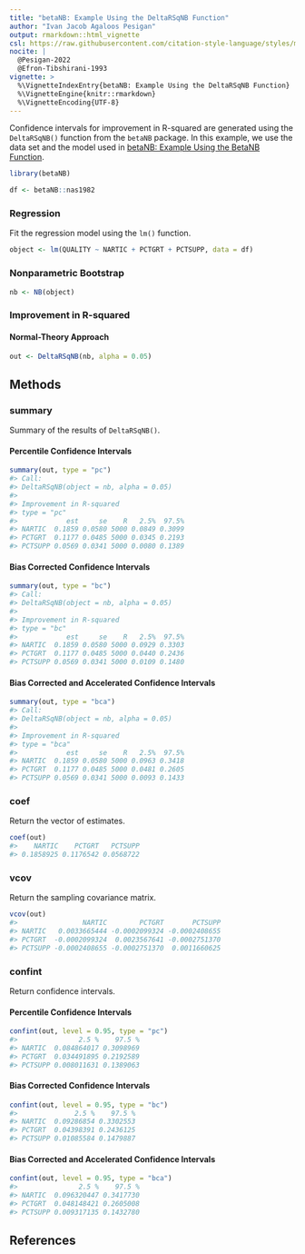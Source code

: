 ```yaml
---
title: "betaNB: Example Using the DeltaRSqNB Function"
author: "Ivan Jacob Agaloos Pesigan"
output: rmarkdown::html_vignette
csl: https://raw.githubusercontent.com/citation-style-language/styles/master/apa.csl
nocite: |
  @Pesigan-2022
  @Efron-Tibshirani-1993
vignette: >
  %\VignetteIndexEntry{betaNB: Example Using the DeltaRSqNB Function}
  %\VignetteEngine{knitr::rmarkdown}
  %\VignetteEncoding{UTF-8}
---
```




Confidence intervals for
improvement in R-squared
are generated using
the `DeltaRSqNB()` function from the `betaNB` package.
In this example,
we use the data set and the model used in
[betaNB: Example Using the BetaNB Function](example-beta-nb.html).


``` r
library(betaNB)
```




``` r
df <- betaNB::nas1982
```

### Regression

Fit the regression model using the `lm()` function.


``` r
object <- lm(QUALITY ~ NARTIC + PCTGRT + PCTSUPP, data = df)
```

### Nonparametric Bootstrap


``` r
nb <- NB(object)
```

### Improvement in R-squared

#### Normal-Theory Approach


``` r
out <- DeltaRSqNB(nb, alpha = 0.05)
```

## Methods

### summary

Summary of the results of `DeltaRSqNB()`.

#### Percentile Confidence Intervals


``` r
summary(out, type = "pc")
#> Call:
#> DeltaRSqNB(object = nb, alpha = 0.05)
#> 
#> Improvement in R-squared
#> type = "pc"
#>            est     se    R   2.5%  97.5%
#> NARTIC  0.1859 0.0580 5000 0.0849 0.3099
#> PCTGRT  0.1177 0.0485 5000 0.0345 0.2193
#> PCTSUPP 0.0569 0.0341 5000 0.0080 0.1389
```

#### Bias Corrected Confidence Intervals


``` r
summary(out, type = "bc")
#> Call:
#> DeltaRSqNB(object = nb, alpha = 0.05)
#> 
#> Improvement in R-squared
#> type = "bc"
#>            est     se    R   2.5%  97.5%
#> NARTIC  0.1859 0.0580 5000 0.0929 0.3303
#> PCTGRT  0.1177 0.0485 5000 0.0440 0.2436
#> PCTSUPP 0.0569 0.0341 5000 0.0109 0.1480
```

#### Bias Corrected and Accelerated Confidence Intervals


``` r
summary(out, type = "bca")
#> Call:
#> DeltaRSqNB(object = nb, alpha = 0.05)
#> 
#> Improvement in R-squared
#> type = "bca"
#>            est     se    R   2.5%  97.5%
#> NARTIC  0.1859 0.0580 5000 0.0963 0.3418
#> PCTGRT  0.1177 0.0485 5000 0.0481 0.2605
#> PCTSUPP 0.0569 0.0341 5000 0.0093 0.1433
```

### coef

Return the vector of estimates.


``` r
coef(out)
#>    NARTIC    PCTGRT   PCTSUPP 
#> 0.1858925 0.1176542 0.0568722
```

### vcov

Return the sampling covariance matrix.


``` r
vcov(out)
#>                NARTIC        PCTGRT       PCTSUPP
#> NARTIC   0.0033665444 -0.0002099324 -0.0002408655
#> PCTGRT  -0.0002099324  0.0023567641 -0.0002751370
#> PCTSUPP -0.0002408655 -0.0002751370  0.0011660625
```

### confint

Return confidence intervals.

#### Percentile Confidence Intervals


``` r
confint(out, level = 0.95, type = "pc")
#>               2.5 %    97.5 %
#> NARTIC  0.084864017 0.3098969
#> PCTGRT  0.034491895 0.2192589
#> PCTSUPP 0.008011631 0.1389063
```

#### Bias Corrected Confidence Intervals


``` r
confint(out, level = 0.95, type = "bc")
#>              2.5 %    97.5 %
#> NARTIC  0.09286854 0.3302553
#> PCTGRT  0.04398391 0.2436125
#> PCTSUPP 0.01085584 0.1479887
```

#### Bias Corrected and Accelerated Confidence Intervals


``` r
confint(out, level = 0.95, type = "bca")
#>               2.5 %    97.5 %
#> NARTIC  0.096320447 0.3417730
#> PCTGRT  0.048148421 0.2605008
#> PCTSUPP 0.009317135 0.1432780
```

## References
